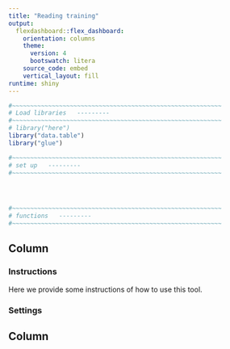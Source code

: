```yaml
---
title: "Reading training"
output: 
  flexdashboard::flex_dashboard:
    orientation: columns
    theme:
      version: 4
      bootswatch: litera
    source_code: embed
    vertical_layout: fill
runtime: shiny
---
```



```r
#~~~~~~~~~~~~~~~~~~~~~~~~~~~~~~~~~~~~~~~~~~~~~~~~~~~~~~~~~~
# Load libraries   ---------
#~~~~~~~~~~~~~~~~~~~~~~~~~~~~~~~~~~~~~~~~~~~~~~~~~~~~~~~~~~
# library("here")
library("data.table")
library("glue")

#~~~~~~~~~~~~~~~~~~~~~~~~~~~~~~~~~~~~~~~~~~~~~~~~~~~~~~~~~~
# set up   ---------
#~~~~~~~~~~~~~~~~~~~~~~~~~~~~~~~~~~~~~~~~~~~~~~~~~~~~~~~~~~




#~~~~~~~~~~~~~~~~~~~~~~~~~~~~~~~~~~~~~~~~~~~~~~~~~~~~~~~~~~
# functions   ---------
#~~~~~~~~~~~~~~~~~~~~~~~~~~~~~~~~~~~~~~~~~~~~~~~~~~~~~~~~~~

```


Column {data-width=400 .tabset .tabset-fade}
-----------------------------------------------------------------------

### Instructions
Here we provide some instructions of how to use this tool. 

### Settings

Column {data-width=900}
-----------------------------------------------------------------------

